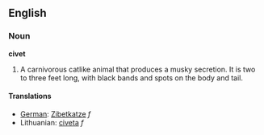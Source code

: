 ==English==

===Noun===

'''civet'''

#A carnivorous catlike animal that produces a musky secretion.  It is two to three feet long, with  black bands and spots on the body and tail.

====Translations====
*[[German]]: [[Zibetkatze]] ''f''
*Lithuanian: [[civeta]] ''f''